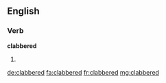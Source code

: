 ==English==

===Verb===
'''clabbered'''

# {{past of|clabber}}

[[de:clabbered]]
[[fa:clabbered]]
[[fr:clabbered]]
[[mg:clabbered]]
